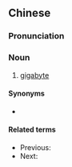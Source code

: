 {{also|千兆字节}}
==Chinese==
{{zh-forms|s=千兆字节|type=13}}

===Pronunciation===
{{zh-pron
|m=qiānzhàozìjié
|cat=n
}}

===Noun===
{{zh-noun}}

# [[gigabyte]]

====Synonyms====
* {{l|zh|GB}} {{qualifier|informal}}

====Related terms====
* Previous: {{zh-l|兆字節}}
* Next: {{zh-l|太字節}}

{{zh-cat|Computing}}